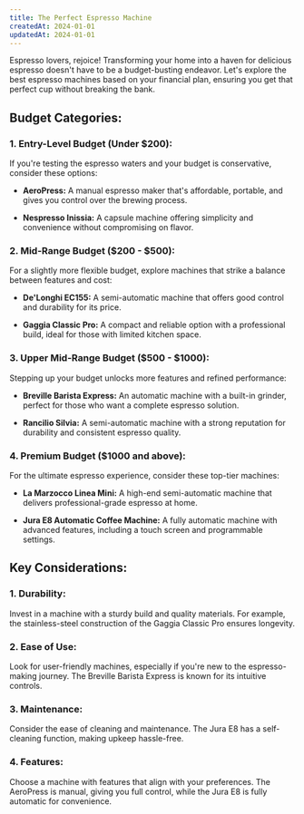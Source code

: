 ```yaml
---
title: The Perfect Espresso Machine
createdAt: 2024-01-01
updatedAt: 2024-01-01
---
```


Espresso lovers, rejoice! Transforming your home into a haven for delicious espresso doesn't have to be a budget-busting endeavor. Let's explore the best espresso machines based on your financial plan, ensuring you get that perfect cup without breaking the bank.

## Budget Categories:

### 1. **Entry-Level Budget (Under $200):**

If you're testing the espresso waters and your budget is conservative, consider these options:

- **AeroPress:** A manual espresso maker that's affordable, portable, and gives you control over the brewing process.

- **Nespresso Inissia:** A capsule machine offering simplicity and convenience without compromising on flavor.

### 2. **Mid-Range Budget ($200 - $500):**

For a slightly more flexible budget, explore machines that strike a balance between features and cost:

- **De'Longhi EC155:** A semi-automatic machine that offers good control and durability for its price.

- **Gaggia Classic Pro:** A compact and reliable option with a professional build, ideal for those with limited kitchen space.

### 3. **Upper Mid-Range Budget ($500 - $1000):**

Stepping up your budget unlocks more features and refined performance:

- **Breville Barista Express:** An automatic machine with a built-in grinder, perfect for those who want a complete espresso solution.

- **Rancilio Silvia:** A semi-automatic machine with a strong reputation for durability and consistent espresso quality.

### 4. **Premium Budget ($1000 and above):**

For the ultimate espresso experience, consider these top-tier machines:

- **La Marzocco Linea Mini:** A high-end semi-automatic machine that delivers professional-grade espresso at home.

- **Jura E8 Automatic Coffee Machine:** A fully automatic machine with advanced features, including a touch screen and programmable settings.

## Key Considerations:

### 1. **Durability:**

Invest in a machine with a sturdy build and quality materials. For example, the stainless-steel construction of the Gaggia Classic Pro ensures longevity.

### 2. **Ease of Use:**

Look for user-friendly machines, especially if you're new to the espresso-making journey. The Breville Barista Express is known for its intuitive controls.

### 3. **Maintenance:**

Consider the ease of cleaning and maintenance. The Jura E8 has a self-cleaning function, making upkeep hassle-free.

### 4. **Features:**

Choose a machine with features that align with your preferences. The AeroPress is manual, giving you full control, while the Jura E8 is fully automatic for convenience.